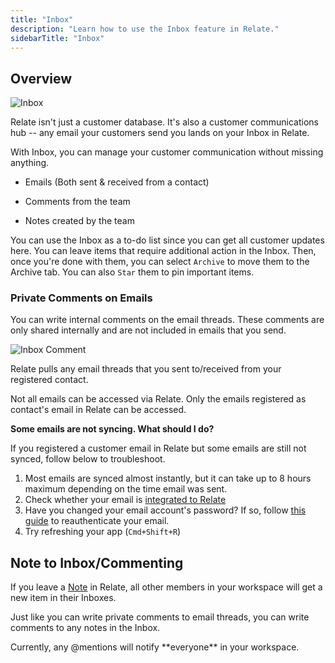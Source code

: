 ```yaml
---
title: "Inbox"
description: "Learn how to use the Inbox feature in Relate."
sidebarTitle: "Inbox"
---
```


## Overview

![Inbox](/images/features/inbox.png)

Relate isn't just a customer database. It's also a customer communications hub -- any email your customers send you lands on your Inbox in Relate.

With Inbox, you can manage your customer communication without missing anything.

- Emails (Both sent & received from a contact)

- Comments from the team

- Notes created by the team

You can use the Inbox as a to-do list since you can get all customer updates here. You can leave items that require additional action in the Inbox. Then, once you're done with them, you can select `Archive` to move them to the Archive tab. You can also `Star` them to pin important items.

### Private Comments on Emails

You can write internal comments on the email threads. These comments are only shared internally and are not included in emails that you send.

![Inbox Comment](/images/features/inbox-comment.png)

<Accordion defaultOpen="false" title="Which emails can be seen in Relate?">

Relate pulls any email threads that you sent to/received from your registered contact.

Not all emails can be accessed via Relate. Only the emails registered as contact's email in Relate can be accessed.

</Accordion>

<Note> **Some emails are not syncing. What should I do?**

If you registered a customer email in Relate but some emails are still not synced, follow below to troubleshoot.

1. Most emails are synced almost instantly, but it can take up to 8 hours maximum depending on the time email was sent.
2. Check whether your email is [integrated to Relate](/setup/email-integration-google-outlook-etc)
3. Have you changed your email account's password? If so, follow [this guide](/setup/email-integration-google-outlook-etc) to reauthenticate your email.
4. Try refreshing your app (`Cmd+Shift+R`)

</Note>

## Note to Inbox/Commenting

If you leave a [Note](/features/organizations#creating-a-note) in Relate, all other members in your workspace will get a new item in their Inboxes.

Just like you can write private comments to email threads, you can write comments to any notes in the Inbox.

<Note>
  Currently, any @mentions will notify **everyone** in your workspace.
</Note>
